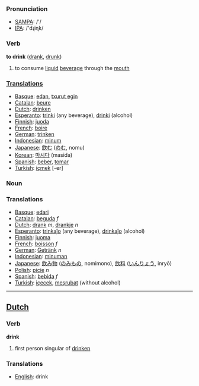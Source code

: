 === Pronunciation ===
*[[w:SAMPA|SAMPA]]: /'/
*[[w:IPA|IPA]]: /'dɻiɳk/

=== Verb ===

'''to drink''' ([[drank]], [[drunk]])

# to consume [[liquid]] [[beverage]] through the [[mouth]]

===[[Translation]]s===
*[[Basque]]: [[edan]], [[txurut egin]]
*[[Catalan]]: [[beure]]
*[[Dutch]]: [[drinken]]
*[[Esperanto]]: [[trinki]] (any beverage), [[drinki]] (alcohol)
*[[Finnish]]: [[juoda]]
*[[French]]: [[boire]]
*[[German]]: [[trinken]]
*[[Indonesian]]: [[minum]]
*[[Japanese]]: [[飲む]] ([[のむ]], nomu)
*[[Korean]]: [[마시다]] (masida)
*[[Spanish]]: [[beber]], [[tomar]]
*[[Turkish]]: [[içmek]] [-er]

=== Noun ===
=== Translations ===
*[[Basque]]: [[edari]]
*[[Catalan]]: [[beguda]] ''f''
*[[Dutch]]: [[drank]] ''m'', [[drankje]] ''n''
*[[Esperanto]]: [[trinkaĵo]] (any beverage), [[drinkaĵo]] (alcohol)
*[[Finnish]]: [[juoma]]
*[[French]]: [[boisson]] ''f''
*[[German]]: [[Getränk]] ''n''
*[[Indonesian]]: [[minum|minuman]]
*[[Japanese]]: [[飲み物]] ([[のみもの]], nomimono), [[飲料]] ([[いんりょう]], inryō)
*[[Polish]]: [[picie]] ''n''
*[[Spanish]]: [[bebida]] ''f''
*[[Turkish]]: [[içecek]], [[meşrubat]] (without alcohol)

----

==[[Dutch]]==

=== Verb ===

'''drink'''

# first person singular of [[drinken]]

=== Translations ===
*[[English]]: drink